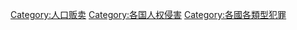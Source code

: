 [[Category:人口贩卖|Category:人口贩卖]]
[[Category:各国人权侵害|Category:各国人权侵害]]
[[Category:各國各類型犯罪|Category:各國各類型犯罪]]
